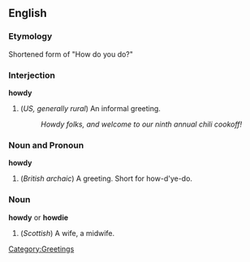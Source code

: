 ==English==

===Etymology===
Shortened form of "How do you do?"

===Interjection===
'''howdy'''

# (''US, generally rural'') An informal greeting.
#: ''Howdy folks, and welcome to our ninth annual chili cookoff!''
===Noun and Pronoun===
'''howdy'''
# (''British archaic'') A greeting. Short for how-d'ye-do.
===Noun===
'''howdy''' or '''howdie'''
# (''Scottish'') A wife, a midwife.

[[Category:Greetings]]